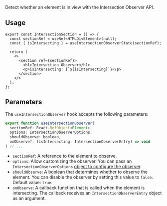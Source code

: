 
Detect whether an element is in view with the Intersection Observer API.

<IntersectionSection className="bg-emerald-100 dark:bg-emerald-700" />

## Usage

```tsx
export const IntersectionSection = () => {
  const sectionRef = useRef<HTMLDivElement>(null);
  const { isIntersecting } = useIntersectionObserverState(sectionRef);

  return (
    <>
      <section ref={sectionRef}>
        <h1>Intersection Observer</h1>
        <p>isIntersecting: {`${isIntersecting}`}</p>
      </section>
    </>
  );
};
```

## Parameters

The `useIntersectionObserver` hook accepts the following parameters:

```jsx
export function useIntersectionObserver(
  sectionRef: React.RefObject<Element>,
  options: IntersectionObserverOptions,
  shouldObserve: boolean,
  onObserve?: (isIntersecting: IntersectionObserverEntry) => void
) // ...
```

- `sectionRef`: A reference to the element to observe.
- `options`: Allow customizing the observer. You can pass an `IntersectionObserverOptions` [object to configure the observer](https://developer.mozilla.org/en-US/docs/Web/API/IntersectionObserver#instance_properties).
- `shouldObserve`: A boolean that determines whether to observe the element. You can disable the observer by setting this value to `false`. Default value: `true`.
- `onObserve`: A callback function that is called when the element is intersecting. The callback receives an `IntersectionObserverEntry` object as an argument.
